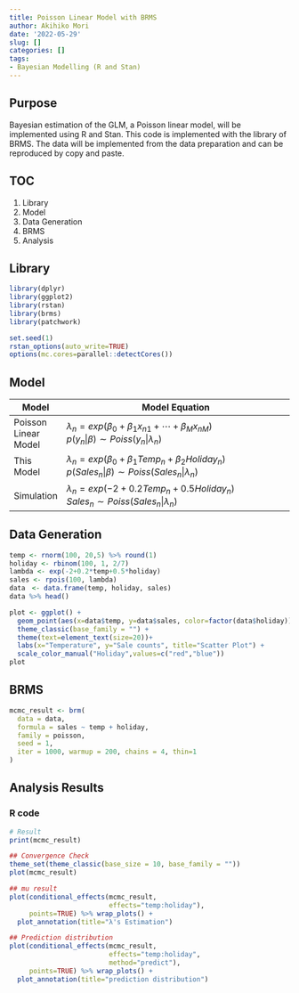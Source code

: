 ```yaml
---
title: Poisson Linear Model with BRMS
author: Akihiko Mori
date: '2022-05-29'
slug: []
categories: []
tags: 
- Bayesian Modelling (R and Stan)
---
```


## Purpose
Bayesian estimation of the GLM, a Poisson linear model, will be implemented using R and Stan. This code is implemented with the library of BRMS.
The data will be implemented from the data preparation and can be reproduced by copy and paste.

## TOC
1. Library
2. Model
3. Data Generation
4. BRMS
5. Analysis

## Library
```r
library(dplyr)
library(ggplot2)
library(rstan)
library(brms)
library(patchwork)

set.seed(1)
rstan_options(auto_write=TRUE)
options(mc.cores=parallel::detectCores())
```

## Model
| Model | Model Equation |
|-------|----------------------------------|
| Poisson Linear Model | $\lambda_n=exp\left(\beta_0+\beta_1x_{n1}+\cdots +\beta_{M}x_{nM}\right)$ <br />$p\left(y_n | \beta\right) \sim Poiss\left(y_n|\lambda_n\right)$<br /> |
| This Model          | $\lambda_n=exp\left(\beta_0+\beta_1Temp_n+\beta_2Holiday_n\right)$ <br />$p\left(Sales_n | \beta\right) \sim Poiss\left(Sales_n | \lambda_n\right)$<br />   |
| Simulation          |$\lambda_n=exp\left(-2+0.2Temp_n+0.5Holiday_n\right)$ <br />$Sales_n \sim Poiss\left(Sales_n | \lambda_n\right)$<br /> |

## Data Generation
```r
temp <- rnorm(100, 20,5) %>% round(1) 
holiday <- rbinom(100, 1, 2/7)
lambda <- exp(-2+0.2*temp+0.5*holiday)
sales <- rpois(100, lambda)
data　<- data.frame(temp, holiday, sales)
data %>% head()

plot <- ggplot() +
  geom_point(aes(x=data$temp, y=data$sales, color=factor(data$holiday))) + 
  theme_classic(base_family = "") +
  theme(text=element_text(size=20))+
  labs(x="Temperature", y="Sale counts", title="Scatter Plot") +
  scale_color_manual("Holiday",values=c("red","blue"))
plot
```

## BRMS
```r
mcmc_result <- brm(
  data = data,
  formula = sales ~ temp + holiday,
  family = poisson,
  seed = 1,
  iter = 1000, warmup = 200, chains = 4, thin=1
)
```


## Analysis Results
### R code
```r
# Result
print(mcmc_result)

## Convergence Check
theme_set(theme_classic(base_size = 10, base_family = ""))
plot(mcmc_result)

## mu result
plot(conditional_effects(mcmc_result, 
                         effects="temp:holiday"), 
     points=TRUE) %>% wrap_plots() +
  plot_annotation(title="λ's Estimation")

## Prediction distribution
plot(conditional_effects(mcmc_result, 
                         effects="temp:holiday", 
                         method="predict"),
     points=TRUE) %>% wrap_plots() +
  plot_annotation(title="prediction distribution")
```